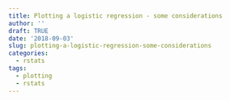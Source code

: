 ```yaml
---
title: Plotting a logistic regression - some considerations
author: ''
draft: TRUE
date: '2018-09-03'
slug: plotting-a-logistic-regression-some-considerations
categories:
  - rstats
tags:
  - plotting
  - rstats
---
```


